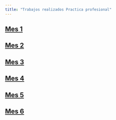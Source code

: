 ```yaml
---
title: "Trabajos realizados Practica profesional"
---
```


## [Mes 1](Mes_1.qmd)
## [Mes 2](Mes_2.qmd)
## [Mes 3](Mes_3.qmd)
## [Mes 4](Mes_4.qmd)
## [Mes 5](Mes_5.qmd)
## [Mes 6](Mes_6.qmd)